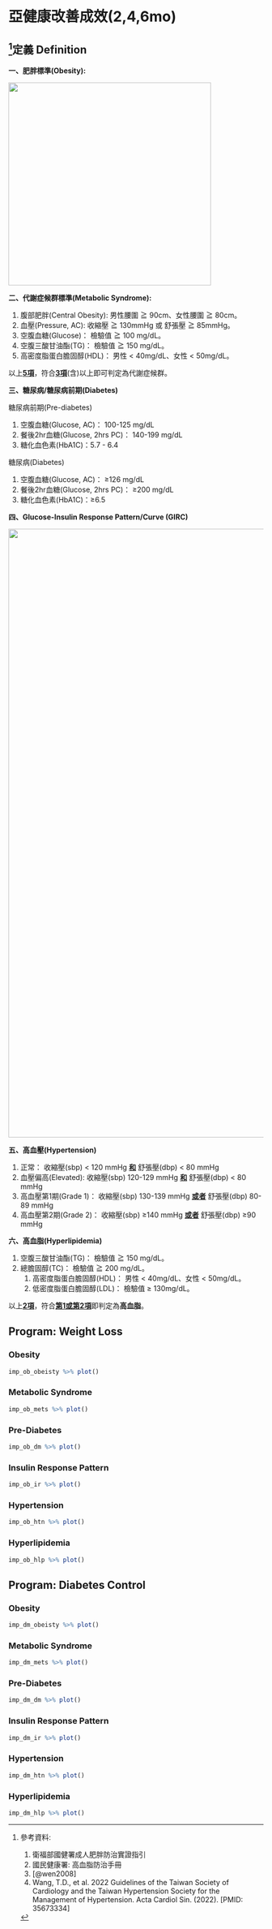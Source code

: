 # 亞健康改善成效(2,4,6mo)

## [^05-improvement-1]定義 Definition {#imp_def}

[^05-improvement-1]: 參考資料:

    1.  衛福部國健署成人肥胖防治實證指引
    2.  國民健康署: 高血脂防治手冊
    3.  [@wen2008]
    4.  Wang, T.D., et al. 2022 Guidelines of the Taiwan Society of Cardiology and the Taiwan Hypertension Society for the Management of Hypertension. Acta Cardiol Sin. (2022). [PMID: 35673334]

**一、肥胖標準(Obesity):**

![](https://raw.githubusercontent.com/cofit-msl/genesisclinic/main/image/ob_def_bmi.png){width="400"}

**二、代謝症候群標準(Metabolic Syndrome):**

1.  腹部肥胖(Central Obesity): 男性腰圍 ≧ 90cm、女性腰圍 ≧ 80cm。
2.  血壓(Pressure, AC): 收縮壓 ≧ 130mmHg 或 舒張壓 ≧ 85mmHg。
3.  空腹血糖(Glucose)： 檢驗值 ≧ 100 mg/dL。
4.  空腹三酸甘油酯(TG)： 檢驗值 ≧ 150 mg/dL。
5.  高密度脂蛋白膽固醇(HDL)： 男性 \< 40mg/dL、女性 \< 50mg/dL。

以上[**5項**]{.underline}，符合[**3項**]{.underline}(含)以上即可判定為代謝症候群。

**三、糖尿病/糖尿病前期(Diabetes)**

糖尿病前期(Pre-diabetes)

1.  空腹血糖(Glucose, AC)： 100-125 mg/dL
2.  餐後2hr血糖(Glucose, 2hrs PC)： 140-199 mg/dL
3.  糖化血色素(HbA1C)：5.7 - 6.4

糖尿病(Diabetes)

1.  空腹血糖(Glucose, AC)： ≥126 mg/dL
2.  餐後2hr血糖(Glucose, 2hrs PC)： ≥200 mg/dL
3.  糖化血色素(HbA1C)：≥6.5

**四、Glucose-Insulin Response Pattern/Curve (GIRC)**

![](https://raw.githubusercontent.com/jim25287/CG_report/main/image/girc_class.png){width="1200"}

**五、高血壓(Hypertension)**

1.  正常： 收縮壓(sbp) \< 120 mmHg [**和**]{.underline} 舒張壓(dbp) \< 80 mmHg
2.  血壓偏高(Elevated): 收縮壓(sbp) 120-129 mmHg [**和**]{.underline} 舒張壓(dbp) \< 80 mmHg
3.  高血壓第1期(Grade 1)： 收縮壓(sbp) 130-139 mmHg [**或者**]{.underline} 舒張壓(dbp) 80-89 mmHg
4.  高血壓第2期(Grade 2)： 收縮壓(sbp) ≥140 mmHg [**或者**]{.underline} 舒張壓(dbp) ≥90 mmHg

**六、高血脂(Hyperlipidemia)**

1.  空腹三酸甘油酯(TG)： 檢驗值 ≧ 150 mg/dL。
2.  總膽固醇(TC)： 檢驗值 ≧ 200 mg/dL。
    1.  高密度脂蛋白膽固醇(HDL)： 男性 \< 40mg/dL、女性 \< 50mg/dL。
    2.  低密度脂蛋白膽固醇(LDL)： 檢驗值 ≥ 130mg/dL。

以上[**2項**]{.underline}，符合[**第1或第2項**]{.underline}即判定為**高血脂**。

## Program: Weight Loss {#imp_ob}

### Obesity

```r
imp_ob_obeisty %>% plot()

```

### Metabolic Syndrome

```r
imp_ob_mets %>% plot()

```

### Pre-Diabetes

```r
imp_ob_dm %>% plot()

```

### Insulin Response Pattern

```r
imp_ob_ir %>% plot()

```

### Hypertension

```r
imp_ob_htn %>% plot()

```

### Hyperlipidemia

```r
imp_ob_hlp %>% plot()

```

## Program: Diabetes Control {#imp_dm}

### Obesity

```r
imp_dm_obeisty %>% plot()

```

### Metabolic Syndrome

```r
imp_dm_mets %>% plot()

```

### Pre-Diabetes

```r
imp_dm_dm %>% plot()

```

### Insulin Response Pattern

```r
imp_dm_ir %>% plot()

```

### Hypertension

```r
imp_dm_htn %>% plot()

```

### Hyperlipidemia

```r
imp_dm_hlp %>% plot()

```
